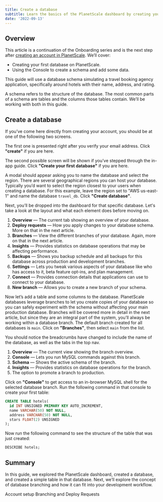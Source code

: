 ```yaml
---
title: Create a database
subtitle: Learn the basics of the PlanetScale dashboard by creating your first database.
date: '2022-09-13'
---
```



<VimeoEmbed
  src='https://player.vimeo.com/video/748938085'
  alt='Explore the PlanetScale dashboard'
/>

## Overview

This article is a continuation of the Onboarding series and is the next step after [creating an account in PlanetScale](/docs/onboarding/create-an-account). We’ll cover:

- Creating your first database on PlanetScale.
- Using the Console to create a schema and add some data.

This guide will use a database schema simulating a travel booking agency application, specifically around hotels with their name, address, and rating.

<InfoBlock type="note">

A schema refers to the structure of the database. The most common parts of a schema are tables and the columns those tables contain. We’ll be working with both in this guide.

</InfoBlock>

## Create a database

If you’ve come here directly from creating your account, you should be at one of the following two screens.

The first one is presented right after you verify your email address. Click **"create"** if you are here.

<ImageBlock alt='The first screen you’ll see after signing up for PlanetScale.' src={signup} />

The second possible screen will be shown if you’ve stepped through the in-app guide. Click **"Create your first database"** if you are here.

<ImageBlock alt='The screen you’ll see after stepping through the wizard after creating an account.' src={wizard} />

A modal should appear asking you to name the database and select the region. There are several geographical regions you can host your database. Typically you’d want to select the region closest to your users when creating a database. For this example, leave the region set to "AWS us-east-1" and name the database `travel_db`. Click **"Create database"**.

<ImageBlock alt='The New database modal.' src={modal} />

Next, you’ll be dropped into the dashboard for that specific database. Let's take a look at the layout and what each element does before moving on.

1. **Overview** &mdash; The current tab showing an overview of your database.
2. **Deploy requests** &mdash; How you apply changes to your database schema. More on that in the next article.
3. **Branches** &mdash; View the different branches of your database. Again, more on that in the next article.
4. **Insights** &mdash; Provides statistics on database operations that may be affecting performance.
5. **Backups** &mdash; Shows you backup schedule and all backups for this database across production and development branches.
6. **Settings** &mdash; Lets you tweak various aspects of your database like who has access to it, beta feature opt-ins, and plan management.
7. **Connect** &mdash; Provides connection details that applications can use to connect to your database.
8. **New branch** &mdash; Allows you to create a new branch of your schema.

<ImageBlock alt='The dashboard of a database on PlanetScale.' src={dashboard} />

Now let’s add a table and some columns to the database. PlanetScale databases leverage branches to let you create copies of your database so you can safely experiment with the schema without affecting your main production database. Branches will be covered more in detail in the next article, but since they are an integral part of the system, you’ll always be working within a database branch. The default branch created for all databases is `main`. Click on **"Branches"**, then select `main` from the list.

<ImageBlock alt='The default list of branches after creating a database.' src={list} />

You should notice the breadcrumbs have changed to include the name of the database, as well as the tabs in the top nav.

1. **Overview** &mdash; The current view showing the branch overview.
2. **Console** &mdash; Lets you run MySQL commands against this branch.
3. **Schema** &mdash; Shows the active schema of the branch.
4. **Insights** &mdash; Provides statistics on database operations for the branch.
5. The option to promote a branch to production.

<ImageBlock alt='The dashboard of a database branch on PlanetScale.' src={dashbranch} />

Click on **"Console"** to get access to an in-browser MySQL shell for the selected database branch. Run the following command in that console to create your first table:

```sql
CREATE TABLE hotels(
  id INT UNSIGNED PRIMARY KEY AUTO_INCREMENT,
  name VARCHAR(50) NOT NULL,
  address VARCHAR(50) NOT NULL,
  stars FLOAT(2) UNSIGNED
);
```

<ImageBlock alt='The Console view of a database branch, with the output of the CREATE TABLE statement.' src={console} />

Now run the following command to see the structure of the table that was just created:

```sql
DESCRIBE hotels;
```

<ImageBlock alt='The output of the DESCRIBE statement.' src={describe} />

## Summary

In this guide, we explored the PlanetScale dashboard, created a database, and created a simple table in that database. Next, we’ll explore the concept of database branching and how it can fit into your development workflow.

<ButtonLink href="/onboarding/create-an-account" className="mb-0">
  <span><Icon name="chevron-left" size="large" className="inline-block" /> Account setup </span>
</ButtonLink>
<ButtonLink href="/onboarding/branching-and-deploy-requests" className="mb-0">
  <span>Branching and Deploy Requests <Icon name="chevron-right" size="large" className="inline-block" /></span>
</ButtonLink>
